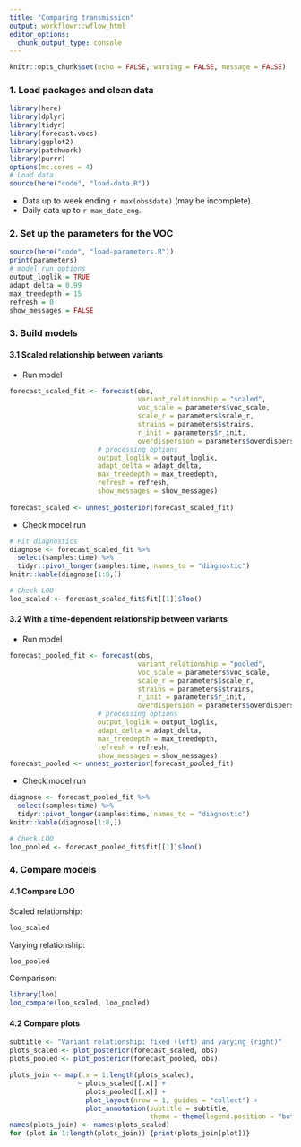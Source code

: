 ```yaml
---
title: "Comparing transmission"
output: workflowr::wflow_html
editor_options:
  chunk_output_type: console
---
```

```r
knitr::opts_chunk$set(echo = FALSE, warning = FALSE, message = FALSE)
```

### 1. Load packages and clean data
```r
library(here)
library(dplyr)
library(tidyr)
library(forecast.vocs)
library(ggplot2)
library(patchwork)
library(purrr)
options(mc.cores = 4)
# Load data
source(here("code", "load-data.R"))
```
- Data up to week ending `r max(obs$date)` (may be incomplete).
- Daily data up to `r max_date_eng`.

### 2. Set up the parameters for the VOC
```r
source(here("code", "load-parameters.R"))
print(parameters)
# model run options
output_loglik = TRUE
adapt_delta = 0.99
max_treedepth = 15
refresh = 0
show_messages = FALSE
```

### 3. Build models

#### 3.1 Scaled relationship between variants

- Run model
```r
forecast_scaled_fit <- forecast(obs, 
                                variant_relationship = "scaled",
                                voc_scale = parameters$voc_scale,
                                scale_r = parameters$scale_r,
                                strains = parameters$strains,
                                r_init = parameters$r_init,
                                overdispersion = parameters$overdispersion,
                      # processing options
                      output_loglik = output_loglik,
                      adapt_delta = adapt_delta,
                      max_treedepth = max_treedepth,
                      refresh = refresh,
                      show_messages = show_messages)
                      
forecast_scaled <- unnest_posterior(forecast_scaled_fit)
```
- Check model run
```r
# Fit diagnostics
diagnose <- forecast_scaled_fit %>%
  select(samples:time) %>%
  tidyr::pivot_longer(samples:time, names_to = "diagnostic")
knitr::kable(diagnose[1:8,])

# Check LOO
loo_scaled <- forecast_scaled_fit$fit[[1]]$loo()
```

#### 3.2 With a time-dependent relationship between variants

- Run model
```r
forecast_pooled_fit <- forecast(obs, 
                                variant_relationship = "pooled",
                                voc_scale = parameters$voc_scale,
                                scale_r = parameters$scale_r,
                                strains = parameters$strains,
                                r_init = parameters$r_init,
                                overdispersion = parameters$overdispersion,
                      # processing options
                      output_loglik = output_loglik,
                      adapt_delta = adapt_delta,
                      max_treedepth = max_treedepth,
                      refresh = refresh,
                      show_messages = show_messages)
forecast_pooled <- unnest_posterior(forecast_pooled_fit)
```

- Check model run
```r
diagnose <- forecast_pooled_fit %>%
  select(samples:time) %>%
  tidyr::pivot_longer(samples:time, names_to = "diagnostic")
knitr::kable(diagnose[1:8,])

# Check LOO
loo_pooled <- forecast_pooled_fit$fit[[1]]$loo()
```

### 4. Compare models

#### 4.1 Compare LOO

Scaled relationship:
```r
loo_scaled
```

Varying relationship:
```r
loo_pooled
```

Comparison:
```r
library(loo)
loo_compare(loo_scaled, loo_pooled)
```

#### 4.2 Compare plots

```r
subtitle <- "Variant relationship: fixed (left) and varying (right)"
plots_scaled <- plot_posterior(forecast_scaled, obs)
plots_pooled <- plot_posterior(forecast_pooled, obs)

plots_join <- map(.x = 1:length(plots_scaled),
                 ~ plots_scaled[[.x]] +
                   plots_pooled[[.x]] +
                   plot_layout(nrow = 1, guides = "collect") +
                   plot_annotation(subtitle = subtitle, 
                                   theme = theme(legend.position = "bottom")))
names(plots_join) <- names(plots_scaled)
for (plot in 1:length(plots_join)) {print(plots_join[plot])}
```






